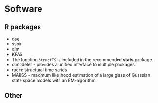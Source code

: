 # Software

## R packages

- dse
- sspir
- dlm
- KFAS
- The function `StructTS` is included in the recommended **stats** package.
- dlmodeler - provides a unified interface to multiple packages
- rucm: structural time series
- MARSS - maximum likelihood estimation of a large glass of Guassian state space models with an EM-algorithm



## Other

